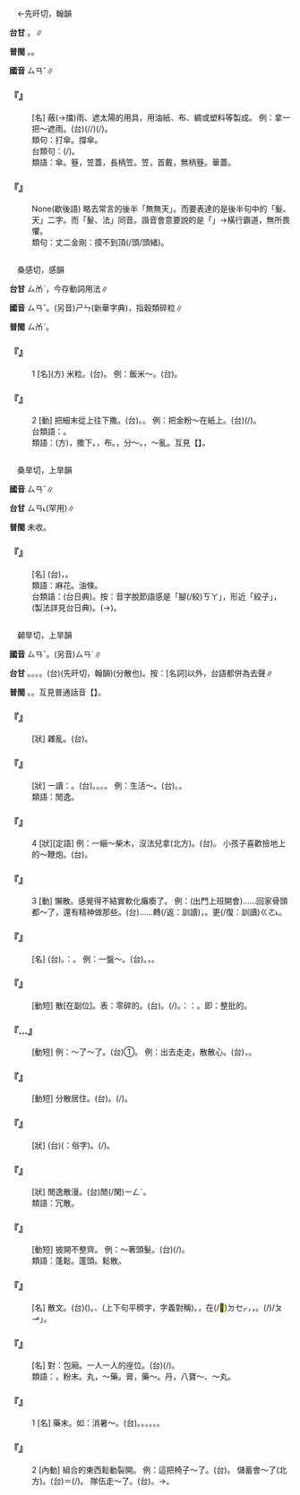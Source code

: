
=={{ruby|傘|ㄙㄢˇ}}==

　←先旰切，翰韻

'''台甘''' {{ruby|(文)|ㄙㄢ˪}}。{{ruby|(語)|ㄙㄨㆩ˪}}∥

'''普閩''' {{ruby|(文)|ㄙㄢ˪}}。{{ruby|(白)|ㄙㄨㆩ˪}}。

'''國音''' <rt>ㄙㄢˇ</rt>∥

    

==='''『{{ruby|傘|ㄙㄢˇ}}』'''===
: [名] 蔽(→擋)雨、遮太陽的用具，用油紙、布、綢或塑料等製成。 例：拿一把～遮雨。(台){{ruby|提|ㄊㆤㆷ ͘}}(/{{ruby|用|ㄧㄥ˫}}{{ruby|/|ㄧㆲ˫}}/{{ruby|揭|ㄍㄧㄚㆷ ͘}}){{ruby|一|ㄐㄧㆵ ͘}}{{ruby|把|ㄅㆤˋ}}(/{{ruby|枝|ㄍㄧ}}){{ruby|雨|ㄏㆦ˫}}{{ruby|傘|ㄙㄨㆩ˪}}{{ruby|遮|ㆢㄧㄚ}}{{ruby|/|ㄌㄧㄚ}}{{ruby|雨|ㄏㆦ˫}}。
:類句：打傘。撐傘。
:
:台類句：{{ruby|搋|ㄊㄧˋ}}(/{{ruby|展|ㄊㄧㄢˋ}}){{ruby|雨|ㄏㆦ˫}}{{ruby|傘|ㄙㄨㆩ˪}}。
:
:類語：傘。簦，笠蓋，長柄笠。笠，首戴，無柄簦。華蓋。
:
    

==='''『{{ruby|和|ㄏㄜˊ}}{{ruby|尚|ㄕㄤˋ}}{{ruby|打|ㄉㄚˇ}}{{ruby|傘|ㄙㄢˇ}}』'''===
: None(歇後語) 略去常言的後半「無{{ruby|髮|ㄈㄚˇ}}無天」。而要表達的是後半句中的「髮、天」二字。而「髮、法」同音。諧音會意要說的是「{{ruby|無|ㆠㄜˊ}}{{ruby|/|ㆠㄨˊ}}{{ruby|法|ㄏㄨㄚㆵ}}{{ruby|無|ㆠㄜˊ}}{{ruby|/|ㆠㄨˊ}}{{ruby|天|ㄊㆪ}}」→橫行霸道，無所畏懼。
:類句：丈二金剛：摸不到頂(/頭/頭緒)。
:
    

=={{ruby|糝|ㄙㄢˇ}}==

　桑感切，感韻

'''台甘''' <rt>ㄙㆰˋ</rt>，今存動詞用法∥

'''國音''' <rt>ㄙㄢˇ</rt>。(另音)<rt>ㄕㄣ</rt>(新華字典)，指穀類碎粒∥

'''普閩''' <rt>ㄙㆰˋ</rt>。

    

==='''『{{ruby|糝|ㄙㄢˇ}}』'''===
:1  [名](方) 米粒。(台){{ruby|煮|ㄐㄧˋ}}{{ruby|/|ㄗㄨˋ}}{{ruby|熟|ㄒㄧㆤㆶ ͘}}{{ruby|丌|ㆤ}}{{ruby|米|ㆠㄧˋ}}{{ruby|粒|ㄌㄧㄚㆴ ͘}}。 例：飯米～。(台){{ruby|飯|ㄅㆭ˫}}{{ruby|粒|ㄌㄧㆴ ͘}}{{ruby|仔|ㄚ}}。
    

==='''『{{ruby|糝|ㄙㄢˇ}}』'''===
:2  [動] 把細末從上往下撒。(台){{ruby|糝|ㄙㆰˋ}}。{{ruby|敥|ㄧㄚ˫}}。 例：把金粉～在紙上。(台){{ruby|將|ㄐㄧㆲ}}{{ruby|金|ㄍㄧㆬ}}{{ruby|粉|ㄏㄨㄣˋ}}{{ruby|糝|ㄙㆰˋ}}{{ruby|敥|ㄧㄚ˫}}{{ruby|落|ㄌㄜㆷ ͘}}{{ruby|去|ㄎㄧ˪}}{{ruby|紙|ㄗㄨㄚˋ}}{{ruby|面|ㆠㄧㄣ˫}}(/{{ruby|頂|ㄉㄧㄥˋ}})。
:台類語：{{ruby|敥|ㄧㄚ˫}}。
:
:類語：{{ruby|糝|ㄙㄢˇ}}(方)，撒下。{{ruby|撒|ㄙㄚˇ}}，{{ruby|散|ㄙㄢˋ}}布。{{ruby|散|ㄙㄢˋ}}，分～。{{ruby|散|ㄙㄢˇ}}，～亂。互見【{{ruby|撒|ㄙㄚˇ}}】。
:
    

=={{ruby|<mark>&#xf90b3;</mark>|ㄙㄢˇ}}==

　桑旱切，上旱韻

'''國音''' <rt>ㄙㄢˇ</rt>∥

'''台甘''' <rt>ㄙㄢ˪</rt>(罕用)∥

'''普閩''' 未收。

    

==='''『{{ruby|<mark>&#xf90b3;</mark>|ㄙㄢˇ}}{{ruby|子|·ㄗˇ}}』'''===
: [名] (台){{ruby|用|ㄧㄥ˫}}{{ruby|/|ㄧㆲ˫}}{{ruby|麵|ㄇㄧ˫}}{{ruby|粉|ㄏㄨㄣˋ}}{{ruby|做|ㄗㄨㆤ˪}}{{ruby|/|ㄗㄜ˪}}{{ruby|成|ㄒㄧㄥˊ}}{{ruby|一|ㄐㄧㆵ ͘}}{{ruby|條|ㄉㄧㄠˊ}}{{ruby|一|ㄐㄧㆵ ͘}}{{ruby|條|ㄉㄧㄠˊ}}{{ruby|細|ㄙㄨㆤ˪}}{{ruby|/|ㄙㆤ˪}}{{ruby|絲|ㄒㄧ}}{{ruby|狀|ㄗㆲ˫}}，{{ruby|<mark>&#xffa59;</mark>|ㄐㆪ˪}}{{ruby|油|ㄧㄨˊ}}{{ruby|而|ㄌㄧˊ}}{{ruby|/|ㆢㄧˊ}}{{ruby|成|ㄒㄧㄥˊ}}{{ruby|丌|ㆤ}}{{ruby|食|ㄐㄧㄚㆷ ͘}}{{ruby|物|ㄇㆭㆷ ͘}}{{ruby|/|ㄇㄧㆷ ͘}}。
:類語：麻花。油條。
:
:台類語：{{ruby|<mark>&#xf90ad;</mark>|ㄎㄚ}}{{ruby|車|ㄑㄧㄚ}}{{ruby|藤|ㄉㄧㄣˊ}}(台日典)。按：音字脫節語感是「腳(/絞)<rt>ㄎㄚ</rt>{{ruby|車|ㄑㄧㄚ}}{{ruby|藤|ㄉㄧㄣˊ}}」，形近「絞子」，(製法詳見台日典)。{{ruby|油|ㄧㄨˊ}}{{ruby|炸|ㄗㄚ˪}}(→{{ruby|食|ㄐㄧㄚㆷ ͘}}){{ruby|粿|ㄍㄨㆤˋ}}{{ruby|/|ㄍㆤˋ}}。
:
    

=={{ruby|散|ㄙㄢˇ}}==

　顙旱切，上旱韻

'''國音''' <rt>ㄙㄢˇ</rt>。(另音)<rt>ㄙㄢˋ</rt>∥

'''台甘''' {{ruby|(文)|ㄙㄢˋ}}。{{ruby|(語)|ㄙㄨㄚˋ}}。{{ruby|(文)|ㄙㄢ˪}}。{{ruby|(語)|ㄙㄨㄚ˪}}。(台){{ruby|散|ㄙㄢ˪}}(先旰切，翰韻)(分散也)。按：[名詞]以外，台語都併為去聲∥

'''普閩''' {{ruby|(文)|ㄙㄢˋ}}。{{ruby|(語)|ㄙㄨㄚˋ}}。互見普通話音【{{ruby|散|ㄙㄢˋ}}】。

    

==='''『{{ruby|散|ㄙㄢˇ}}{{ruby|亂|ㄌㄨㄢˋ}}』'''===
: [狀] 雜亂。(台){{ruby|雜|ㄗㄚㆴ ͘}}{{ruby|亂|ㄌㄨㄢ˫}}。
    

==='''『{{ruby|散|ㄙㄢˇ}}{{ruby|漫|ㄇㄢˋ}}』'''===
: [狀] 一讀：{{ruby|散|ㄙㄢˋ}}{{ruby|漫|ㄇㄢˋ}}。(台){{ruby|散|ㄙㄢ˪}}{{ruby|漫|ㆠㄢ˫}}。{{ruby|隨|ㄙㄨㄧˊ}}{{ruby|隨|ㄙㄨㄧˊ}}{{ruby|便|ㄅㄧㄢ˫}}{{ruby|便|ㄅㄧㄢ˫}}。{{ruby|<mark>&#xffa45;</mark>|ㆠㆤ˫}}{{ruby|/|ㆠㄨㆤ˫}}{{ruby|緊|ㄍㄧㄣˋ}}{{ruby|張|ㄉㄧㆧ}}{{ruby|/|ㄉㄧㆫ}}。{{ruby|落|ㄌㄠ˪}}{{ruby|績|ㄗㆤㆷ}}。 例：生活～。(台){{ruby|生|ㄒㄧㄥ}}{{ruby|活|ㄨㄚㆷ ͘}}{{ruby|/|ㄏㄨㄚㆵ ͘}}{{ruby|無|ㆠㄜˊ}}{{ruby|一|ㄐㄧㆵ ͘}}{{ruby|個|ㆤˊ}}{{ruby|規|ㄍㄨㄧ}}{{ruby|律|ㄌㄨㆵ ͘}}。{{ruby|散|ㄙㄨㆩ˪}}{{ruby|散|ㄙㄨㆩ˪}}。
:類語：閒逸。
:
    

==='''『{{ruby|散|ㄙㄢˇ}}』'''===
:4  [狀][定語] 例：一綑～柴木，沒法兒拿(北方)。(台){{ruby|一|ㄐㄧㆵ ͘}}{{ruby|綑|ㄎㄨㄣˋ}}{{ruby|<mark>&#xffef5;</mark>|ㄌㄠ˪}}{{ruby|箍|ㄎㆦ}}{{ruby|去|ㄎㄧ˪}}{{ruby|丌|ㆤ}}{{ruby|起|ㄎㄧˋ}}{{ruby|火|ㄏㄨㆤˋ}}{{ruby|/|ㄏㆤˋ}}{{ruby|/|ㄏㄜˋ}}{{ruby|柴|ㄘㄚˊ}}{{ruby|無|ㆠㄜˊ}}{{ruby|法|ㄏㄨㄚㆵ}}{{ruby|度|ㄉㆦ˫}}{{ruby|通|ㄊㄤ}}{{ruby|<mark>&#xffbc2;</mark>|ㄇㆦㆷ}}。 小孩子喜歡撿地上的～鞭炮。(台){{ruby|<mark>&#xffb51;</mark>|ㆣㄧㄣˋ}}{{ruby|仔|ㄚ}}{{ruby|愛|ㄞ˪}}{{ruby|拾|ㄎㄧㄜㆷ}}{{ruby|塗|ㄊㆦˊ}}{{ruby|骹|ㄎㄚ}}{{ruby|丌|ㆤ}}{{ruby|散|ㄙㄨㆩˋ}}{{ruby|/|ㄙㄨㄚ˪}}{{ruby|炮|ㄆㄠ˪}}{{ruby|仔|ㄚ}}。
    

==='''『{{ruby|散|ㄙㄢˇ}}』'''===
:3  [動] 懶散。感覺得不結實軟化癱瘓了。 例：(出門上班開會)……回家骨頭都～了，還有精神做那些。(台)……轉(/返：訓讀){{ruby|·|ㄉㆭˋ}}{{ruby|來|·ㄌㄞˊ}}{{ruby|<mark>&#xffa42;</mark>|ㄍㄚㆷ}}{{ruby|厝|ㄘㄨ˪}}{{ruby|內|ㄌㄞ˫}}，{{ruby|骨|ㄍㄨㆵ}}{{ruby|頭|ㄊㄠˊ}}{{ruby|若|ㄋㄚˋ}}{{ruby|<mark>&#xffa49;</mark>|ㆠㆤㆷ}}{{ruby|/|ㆠㄨㆤㆷ}}{{ruby|開|ㄎㄨㄧ}}{{ruby|框|ㄎㄧㄥ}}{{ruby|去|ㄎㄧ˪}}。{{ruby|猶|ㄧㄠˋ}}更(/復：訓讀)<rt>ㄍㄜ˪</rt>{{ruby|/|ㄍㄜㆷ}}{{ruby|有|ㄨ˫}}{{ruby|精|ㄐㄧㄥ}}{{ruby|神|ㄒㄧㄣˊ}}{{ruby|通|ㄊㄤ}}{{ruby|做|ㄗㄨㆤ˪}}{{ruby|/|ㄗㄜ˪}}{{ruby|<mark>&#xf8fbd;</mark>|ㄏㄧㄚ}}{{ruby|丌|ㆤ}}。
    

==='''『{{ruby|散|ㄙㄢˇ}}{{ruby|沙|ㄕㄚ}}』'''===
: [名] (台){{ruby|四|ㄒㄧ˪}}{{ruby|四|ㄒㄧ˪}}{{ruby|散|ㄙㄨㆩ˪}}{{ruby|散|ㄙㄨㆩ˪}}{{ruby|丌|ㆤ}}{{ruby|砂|ㄙㄨㄚ}}{{ruby|仔|ㄚ}}。{{ruby|比|ㄅㄧˋ}}{{ruby|喻|ㆡㄨ˫}}{{ruby|/|ㄌㄨ˫}}：{{ruby|<mark>&#xffa45;</mark>|ㆠㆤ˫}}{{ruby|/|ㆠㄨㆤ˫}}{{ruby|團|ㄊㄨㄢˊ}}{{ruby|結|ㄍㄧㄚㆵ}}。 例：一盤～。(台){{ruby|像|ㄑㄧㆫ˫}}{{ruby|/|ㄑㄧㆧ˫}}{{ruby|一|ㄐㄧㆵ ͘}}{{ruby|盤|ㄅㄨㆩˊ}}{{ruby|沙|ㄙㄨㄚ}}{{ruby|仔|ㄚ}}。{{ruby|無|ㆠㄜˊ}}{{ruby|黏|ㄌㄧㆰˊ}}{{ruby|性|ㄒㄧㄥ˪}}，{{ruby|結|ㄍㄧㄚㆵ}}{{ruby|<mark>&#xffa45;</mark>|ㆠㆤ˫}}{{ruby|/|ㆠㄨㆤ˫}}{{ruby|歸|ㄍㄨㄧ}}{{ruby|丸|ㄨㄢˊ}}。
    

==='''『{{ruby|散|ㄙㄢˇ}}{{ruby|裝|ㄓㄨㄤ}}』'''===
: [動短] 散[在副位]。表：零碎的。(台){{ruby|散|ㄙㄨㆩˋ}}{{ruby|裝|ㄗㆭ}}{{ruby|丌|ㆤ}}。{{ruby|零|ㄌㄢˊ}}{{ruby|星|ㄙㄢ}}{{ruby|裝|ㄗㆭ}}(/{{ruby|貯|ㄉㄨㆤˋ}}{{ruby|/|ㄉㆤˋ}}){{ruby|起|·ㄎㄧˋ}}{{ruby|來|·ㄌㄞˊ}}{{ruby|<mark>&#xffa49;</mark>|ㆠㆤㆷ}}{{ruby|/|ㆠㄨㆤㆷ}}{{ruby|賣|ㆠㄨㆤ˫}}{{ruby|/|ㆠㆤ˫}}{{ruby|丌|ㆤ}}。{{ruby|按|ㄢ˪}}：{{ruby|對|ㄉㄨㄧ˪}}：{{ruby|歸|ㄍㄨㄧ}}{{ruby|檔|ㄉㆲ˪}}。即：整批的。
:
    

==='''『{{ruby|散|ㄙㄢˇ}}…{{ruby|心|ㄒㄧㄣ}}』'''===
: [動短] 例：～了～了。(台)①{{ruby|解|ㄍㄞˋ}}{{ruby|了|ㄌㄧㄠˋ}}{{ruby|心|ㄒㄧㆬ}}{{ruby|悶|ㆠㄨㄣ˫}}。 例：出去走走，散散心。(台){{ruby|出|ㄘㄨㆵ}}{{ruby|去|·ㄎㄧ˪}}{{ruby|行|ㄍㄧㆩˊ}}{{ruby|行|ㄍㄧㆩˊ}}{{ruby|咧|ㄌㆤ˪}}，{{ruby|解|ㄍㄞˋ}}{{ruby|一|ㄐㄧㆵ ͘}}{{ruby|下|ㆤ˫}}{{ruby|仔|ㄚ}}{{ruby|心|ㄒㄧㆬ}}{{ruby|悶|ㆠㄨㄣ˫}}。
    

==='''『{{ruby|散|ㄙㄢˇ}}{{ruby|居|ㄐㄩ}}』'''===
: [動短] 分散居住。(台){{ruby|散|ㄙㄨㆩ˪}}{{ruby|企|ㄎㄧㄚ˫}}。{{ruby|四|ㄒㄧ˪}}{{ruby|界|ㄍㆤ˪}}{{ruby|/|ㄍㄨㆤ˪}}{{ruby|分|ㄏㄨㄣ}}{{ruby|散|ㄙㄨㆩ˪}}{{ruby|企|ㄎㄧㄚ˫}}{{ruby|起|ㄎㄧˋ}}(/{{ruby|居|ㄍㄧ}}{{ruby|/|ㄍㄨ}}{{ruby|住|ㄗㄨ˫}})。
    

==='''『{{ruby|鬆|ㄙㄨㄥ}}{{ruby|散|·ㄙㄢˇ}}』'''===
: [狀] (台){{ruby|泛|ㄆㆩ˪}}{{ruby|泛|ㄆㆩ˪}}({{ruby|冇|ㄆㆩ˪}}：俗字)。{{ruby|鬆|ㄙㄤ}}{{ruby|鬆|ㄙㄤ}}{{ruby|無|ㆠㄜˊ}}{{ruby|結|ㄍㄧㄚㆵ}}(/{{ruby|無|ㆠㄜˊ}}{{ruby|碇|ㄉㄧㄥ˫}}{{ruby|篤|ㄉㄠㆷ}})。
    

==='''『{{ruby|閒|ㄒㄧㄢˊ}}{{ruby|散|ㄙㄢˇ}}』'''===
: [狀] 閒逸散漫。(台)閒(/閑)<rt>ㄧㄥˊ</rt>{{ruby|仙|ㄒㄧㄢ}}{{ruby|仙|ㄒㄧㄢ}}。
:類語：冗散。
:
    

==='''『{{ruby|披|ㄆㄧ}}{{ruby|散|ㄙㄢˇ}}』'''===
: [動短] 披開不整齊。 例：～著頭髮。(台){{ruby|扑|ㄆㄚㆷ}}{{ruby|鬖|ㄙㆰ˪}}(/{{ruby|撒|ㄙㆰˋ}}){{ruby|頭|ㄊㄠˊ}}{{ruby|毛|ㄇㆦ}}{{ruby|/|ㄇㆭˊ}}。
:類語：蓬鬆。蓬頭。鬆散。
:
    

==='''『{{ruby|散|ㄙㄢˇ}}{{ruby|文|ㄨㄣˊ}}』'''===
: [名] 散文。(台){{ruby|無|ㆠㄜˊ}}{{ruby|講|ㄍㄤˋ}}{{ruby|究|ㄍㄧㄨ˪}}{{ruby|押|ㄚㆷ}}{{ruby|韻|ㄨㄣ˫}}({{ruby|韻|ㄨㄣ˫}}{{ruby|腳|ㄎㄚ}}{{ruby|免|ㆠㄧㄢˋ}}{{ruby|整|ㄐㄧㄥˋ}}{{ruby|齊|ㄗㄨㆤˊ}}{{ruby|/|ㄗㆤˊ}})。{{ruby|無|ㆠㄜˊ}}{{ruby|講|ㄍㄤˋ}}{{ruby|究|ㄍㄧㄨ˪}}{{ruby|對|ㄉㄨㄧ˪}}{{ruby|仗|ㄉㄧㆲ˫}}、{{ruby|駢|ㄅㄧㄢˊ}}{{ruby|句|ㄍㄨ˪}}(上下句平穧字，字義對稱)。{{ruby|用|ㄧㆲ˫}}{{ruby|/|ㄧㄥ˫}}{{ruby|講|ㄍㆲˋ}}{{ruby|→|ㄍㆲ}}{{ruby|話|ㄨㆤ˫}}{{ruby|丌|ㆤ}}{{ruby|字|ㆢㄧ˫}}{{ruby|/|ㄌㄧ˫}}{{ruby|句|ㄍㄨ˪}}{{ruby|句|ㄍㄨ˪}}{{ruby|法|ㄏㄨㄚㆵ}}，{{ruby|像|ㄑㄧㆫ˫}}{{ruby|/|ㄑㄧㆧ˫}}在(/<mark>&#xf9549;</mark>)<rt>ㄉㆤㆷ</rt>{{ruby|講|ㄍㆲˋ}}{{ruby|→|ㄍㆲ}}{{ruby|話|ㄨㆤ˫}}{{ruby|丌|ㆤ}}{{ruby|方|ㄏㆲ}}{{ruby|式|ㄒㄧㆵ}}{{ruby|/|ㄒㄧㆤㆶ}}，{{ruby|構|ㄍㆦ˪}}{{ruby|成|ㄒㄧㄥˊ}}{{ruby|有|ㄨ˫}}{{ruby|條|ㄉㄧㄠˊ}}{{ruby|理|ㄌㄧˋ}}{{ruby|丌|ㆤ}}{{ruby|文|ㆠㄨㄣˊ}}{{ruby|章|ㄐㄧㆲ}}{{ruby|/|ㄐㄧㆫ}}{{ruby|/|ㄐㄧㄤ}}，{{ruby|編|ㄅㄧㄢ}}{{ruby|一|ㄐㄧㆵ ͘}}{{ruby|篇|ㄆㆪ}}{{ruby|有|ㄨ˫}}{{ruby|頭|ㄊㄠˊ}}{{ruby|有|ㄨ˫}}{{ruby|尾|ㆠㄨㆤˋ}}{{ruby|/|ㆠㆤˋ}}{{ruby|丌|ㆤ}}{{ruby|文|ㆠㄨㄣˊ}}{{ruby|章|ㄐㄧㆲ}}{{ruby|/|ㄐㄧㆫ}}{{ruby|/|ㄐㄧㄤ}}。{{ruby|描|ㆠㄧㄠˊ}}{{ruby|寫|ㄒㄧㄚˋ}}(/{{ruby|創|ㄘㆲ˪}}{{ruby|造|ㄗㄜ˫}}){{ruby|一|ㄐㄧㆵ ͘}}{{ruby|個|ㆤˊ}}{{ruby|事|ㄙㄨ˫}}{{ruby|實|ㄒㄧㆵ ͘}}{{ruby|丌|ㆤ}}{{ruby|短|ㄉㄨㄢˋ}}{{ruby|篇|ㄆㄧㄢ}}/{{ruby|「|ㄉㆤˋ}}<rt>ㄆㆪ</rt>」。
    

==='''『{{ruby|散|ㄙㄢˇ}}{{ruby|座|ㄗㄨㄛˋ}}{{ruby|兒|ㄦ}}』'''===
: [名] 對：包廂。一人一人的座位。(台){{ruby|免|ㆠㄧㄢˋ}}{{ruby|對|ㄉㄨㄧ˪}}{{ruby|號|ㄏㄜ˫}}(/{{ruby|隨|ㄙㄨㄧˊ}}{{ruby|便|ㄅㄧㄢ˫}}{{ruby|坐|ㄗㄜ˫}}{{ruby|/|ㄗㆤ˫}}){{ruby|丌|ㆤ}}{{ruby|座|ㄗㆤ˫}}{{ruby|/|ㄗㄜ˫}}{{ruby|位|ㄨㄧ˫}}。
:類語：{{ruby|散|ㄙㄢˇ}}，粉末。丸，～藥。膏，藥～。丹，八寶～、～丸。
:
    

==='''『{{ruby|散|ㄙㄢˇ}}』'''===
:1  [名] 藥末。如：消暑～。(台){{ruby|藥|ㄧㄜㆷ ͘}}{{ruby|粉|ㄏㄨㄣˋ}}。{{ruby|藥|ㄧㄜㆷ ͘}}{{ruby|末|ㆠㄨㄚㆷ ͘}}。{{ruby|粉|ㄏㄨㄣˋ}}{{ruby|末|ㆠㄨㄚㆷ ͘}}。{{ruby|藥|ㄧㄜㆷ ͘}}{{ruby|散|ㄙㄨㆩˋ}}。{{ruby|胃|ㄨㄧ˫}}{{ruby|散|ㄙㄢˋ}}。{{ruby|八|ㄅㄚㆵ}}{{ruby|寶|ㄅㄜˋ}}{{ruby|散|ㄙㄢˋ}}。
    

==='''『{{ruby|散|ㄙㄢˇ}}』'''===
:2  [內動] 組合的東西鬆動裂開。 例：這把椅子～了。(台){{ruby|開|ㄎㄨㄧ}}{{ruby|框|ㄎㄧㄥ}}{{ruby|去|ㄎㄧ˪}}。 儲蓄會～了(北方)。(台){{ruby|儲|ㄊㄨˊ}}{{ruby|→|ㄊㄨˋ}}＝{{ruby|貯|ㄉㄨㆤˋ}}{{ruby|/|ㄉㆤˋ}}{{ruby|蓄|ㄊㄧㆦㆶ}}{{ruby|會|ㄏㄨㆤ˫}}(/{{ruby|合|ㄏㄚㆴ ͘}}{{ruby|會|ㄏㄨㆤ˫}}){{ruby|解|ㄍㄞˋ}}{{ruby|散|ㄙㄢ˪}}{{ruby|去|ㄎㄧ˪}}。 隊伍走～了。(台){{ruby|隊|ㄉㄨㄧ˫}}{{ruby|伍|ㄫㆦˋ}}{{ruby|行|ㄍㄧㆩˊ}}{{ruby|了|ㄌㄧㄠˋ}}{{ruby|四|ㄒㄧ˪}}{{ruby|→|ㄒㄧ}}{{ruby|四|ㄒㄧ˪}}{{ruby|→|ㄒㄧ}}{{ruby|散|ㄙㄨㆩ˪}}{{ruby|散|ㄙㄨㆩ˪}}。→{{ruby|四|ㄒㄧ˪}}{{ruby|散|ㄙㄨㆩ˪}}。
    
